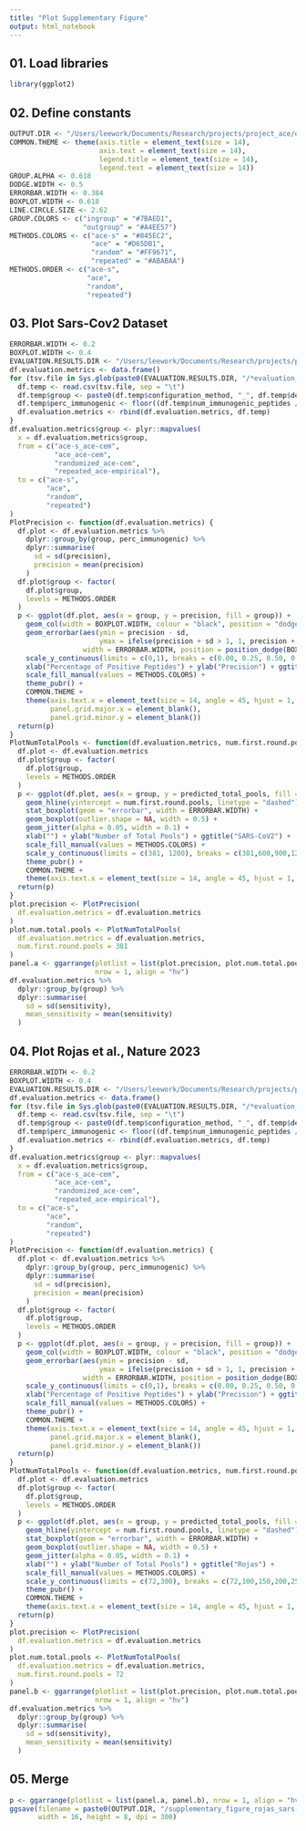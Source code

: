 ```yaml
---
title: "Plot Supplementary Figure"
output: html_notebook
---
```


## 01. Load libraries

```r
library(ggplot2)
```

## 02. Define constants

```r
OUTPUT.DIR <- "/Users/leework/Documents/Research/projects/project_ace/data/processed/figures"
COMMON.THEME <- theme(axis.title = element_text(size = 14),
                      axis.text = element_text(size = 14),
                      legend.title = element_text(size = 14),
                      legend.text = element_text(size = 14))
GROUP.ALPHA <- 0.618
DODGE.WIDTH <- 0.5
ERRORBAR.WIDTH <- 0.384
BOXPLOT.WIDTH <- 0.618
LINE.CIRCLE.SIZE <- 2.62
GROUP.COLORS <- c("ingroup" = "#7BAED1",
                  "outgroup" = "#A4EE57")
METHODS.COLORS <- c("ace-s" = "#845EC2",
                    "ace" = "#D65DB1",
                    "random" = "#FF9671",
                    "repeated" = "#ABABAA")
METHODS.ORDER <- c("ace-s",
                   "ace",
                   "random",
                   "repeated")
```

## 03. Plot Sars-Cov2 Dataset

```r
ERRORBAR.WIDTH <- 0.2
BOXPLOT.WIDTH <- 0.4
EVALUATION.RESULTS.DIR <- "/Users/leework/Documents/Research/projects/project_ace/data/processed/04_real_world_datasets/sars_cov2_spike_protein_9mers/06_evaluation_results/300immunogenic_30nonimmunogenic_1dispersion_fnr0.00"
df.evaluation.metrics <- data.frame()
for (tsv.file in Sys.glob(paste0(EVALUATION.RESULTS.DIR, "/*evaluation_metrics.tsv"))) {
  df.temp <- read.csv(tsv.file, sep = "\t")
  df.temp$group <- paste0(df.temp$configuration_method, "_", df.temp$deconvolution_method)
  df.temp$perc_immunogenic <- floor((df.temp$num_immunogenic_peptides / df.temp$num_peptides) * 100)
  df.evaluation.metrics <- rbind(df.evaluation.metrics, df.temp)
}
df.evaluation.metrics$group <- plyr::mapvalues(
  x = df.evaluation.metrics$group,
  from = c("ace-s_ace-cem",
           "ace_ace-cem",
           "randomized_ace-cem",
           "repeated_ace-empirical"),
  to = c("ace-s",
         "ace",
         "random",
         "repeated")
)
PlotPrecision <- function(df.evaluation.metrics) {
  df.plot <- df.evaluation.metrics %>%
    dplyr::group_by(group, perc_immunogenic) %>%
    dplyr::summarise(
      sd = sd(precision),
      precision = mean(precision)
    )
  df.plot$group <- factor(
    df.plot$group,
    levels = METHODS.ORDER
  )
  p <- ggplot(df.plot, aes(x = group, y = precision, fill = group)) +
    geom_col(width = BOXPLOT.WIDTH, colour = "black", position = "dodge") + 
    geom_errorbar(aes(ymin = precision - sd,
                      ymax = ifelse(precision + sd > 1, 1, precision + sd)),
                  width = ERRORBAR.WIDTH, position = position_dodge(BOXPLOT.WIDTH)) +
    scale_y_continuous(limits = c(0,1), breaks = c(0.00, 0.25, 0.50, 0.75, 1.00), expand = c(0,0)) + 
    xlab("Percentage of Positive Peptides") + ylab("Precision") + ggtitle("SARS-CoV2") +
    scale_fill_manual(values = METHODS.COLORS) +
    theme_pubr() +
    COMMON.THEME +
    theme(axis.text.x = element_text(size = 14, angle = 45, hjust = 1, vjust = 1),
          panel.grid.major.x = element_blank(),
          panel.grid.minor.y = element_blank())
  return(p)
}
PlotNumTotalPools <- function(df.evaluation.metrics, num.first.round.pools) {
  df.plot <- df.evaluation.metrics
  df.plot$group <- factor(
    df.plot$group,
    levels = METHODS.ORDER
  )
  p <- ggplot(df.plot, aes(x = group, y = predicted_total_pools, fill = group)) + 
    geom_hline(yintercept = num.first.round.pools, linetype = "dashed") +
    stat_boxplot(geom = "errorbar", width = ERRORBAR.WIDTH) +
    geom_boxplot(outlier.shape = NA, width = 0.5) +
    geom_jitter(alpha = 0.05, width = 0.1) +
    xlab("") + ylab("Number of Total Pools") + ggtitle("SARS-CoV2") +
    scale_fill_manual(values = METHODS.COLORS) +
    scale_y_continuous(limits = c(381, 1200), breaks = c(381,600,900,1200), expand = c(0,0)) +
    theme_pubr() + 
    COMMON.THEME +
    theme(axis.text.x = element_text(size = 14, angle = 45, hjust = 1, vjust = 1))
  return(p)
}
plot.precision <- PlotPrecision(
  df.evaluation.metrics = df.evaluation.metrics
)
plot.num.total.pools <- PlotNumTotalPools(
  df.evaluation.metrics = df.evaluation.metrics,
  num.first.round.pools = 381
)
panel.a <- ggarrange(plotlist = list(plot.precision, plot.num.total.pools),
                     nrow = 1, align = "hv")
df.evaluation.metrics %>% 
  dplyr::group_by(group) %>%
  dplyr::summarise(
    sd = sd(sensitivity),
    mean_sensitivity = mean(sensitivity)
  )
```

## 04. Plot Rojas et al., Nature 2023

```r
ERRORBAR.WIDTH <- 0.2
BOXPLOT.WIDTH <- 0.4
EVALUATION.RESULTS.DIR <- "/Users/leework/Documents/Research/projects/project_ace/data/processed/04_real_world_datasets/rojas_2023/06_evaluation_results/300immunogenic_30nonimmunogenic_1dispersion_fnr0.00"
df.evaluation.metrics <- data.frame()
for (tsv.file in Sys.glob(paste0(EVALUATION.RESULTS.DIR, "/*evaluation_metrics.tsv"))) {
  df.temp <- read.csv(tsv.file, sep = "\t")
  df.temp$group <- paste0(df.temp$configuration_method, "_", df.temp$deconvolution_method)
  df.temp$perc_immunogenic <- floor((df.temp$num_immunogenic_peptides / df.temp$num_peptides) * 100)
  df.evaluation.metrics <- rbind(df.evaluation.metrics, df.temp)
}
df.evaluation.metrics$group <- plyr::mapvalues(
  x = df.evaluation.metrics$group,
  from = c("ace-s_ace-cem",
           "ace_ace-cem",
           "randomized_ace-cem",
           "repeated_ace-empirical"),
  to = c("ace-s",
         "ace",
         "random",
         "repeated")
)
PlotPrecision <- function(df.evaluation.metrics) {
  df.plot <- df.evaluation.metrics %>%
    dplyr::group_by(group, perc_immunogenic) %>%
    dplyr::summarise(
      sd = sd(precision),
      precision = mean(precision)
    )
  df.plot$group <- factor(
    df.plot$group,
    levels = METHODS.ORDER
  )
  p <- ggplot(df.plot, aes(x = group, y = precision, fill = group)) +
    geom_col(width = BOXPLOT.WIDTH, colour = "black", position = "dodge") + 
    geom_errorbar(aes(ymin = precision - sd,
                      ymax = ifelse(precision + sd > 1, 1, precision + sd)),
                  width = ERRORBAR.WIDTH, position = position_dodge(BOXPLOT.WIDTH)) +
    scale_y_continuous(limits = c(0,1), breaks = c(0.00, 0.25, 0.50, 0.75, 1.00), expand = c(0,0)) + 
    xlab("Percentage of Positive Peptides") + ylab("Precision") + ggtitle("Rojas") +
    scale_fill_manual(values = METHODS.COLORS) +
    theme_pubr() +
    COMMON.THEME +
    theme(axis.text.x = element_text(size = 14, angle = 45, hjust = 1, vjust = 1),
          panel.grid.major.x = element_blank(),
          panel.grid.minor.y = element_blank())
  return(p)
}
PlotNumTotalPools <- function(df.evaluation.metrics, num.first.round.pools) {
  df.plot <- df.evaluation.metrics
  df.plot$group <- factor(
    df.plot$group,
    levels = METHODS.ORDER
  )
  p <- ggplot(df.plot, aes(x = group, y = predicted_total_pools, fill = group)) + 
    geom_hline(yintercept = num.first.round.pools, linetype = "dashed") +
    stat_boxplot(geom = "errorbar", width = ERRORBAR.WIDTH) +
    geom_boxplot(outlier.shape = NA, width = 0.5) +
    geom_jitter(alpha = 0.05, width = 0.1) +
    xlab("") + ylab("Number of Total Pools") + ggtitle("Rojas") +
    scale_fill_manual(values = METHODS.COLORS) +
    scale_y_continuous(limits = c(72,300), breaks = c(72,100,150,200,250,300), expand = c(0,0)) +
    theme_pubr() + 
    COMMON.THEME +
    theme(axis.text.x = element_text(size = 14, angle = 45, hjust = 1, vjust = 1))
  return(p)
}
plot.precision <- PlotPrecision(
  df.evaluation.metrics = df.evaluation.metrics
)
plot.num.total.pools <- PlotNumTotalPools(
  df.evaluation.metrics = df.evaluation.metrics,
  num.first.round.pools = 72
)
panel.b <- ggarrange(plotlist = list(plot.precision, plot.num.total.pools),
                     nrow = 1, align = "hv")
df.evaluation.metrics %>% 
  dplyr::group_by(group) %>%
  dplyr::summarise(
    sd = sd(sensitivity),
    mean_sensitivity = mean(sensitivity)
  )
```

## 05. Merge

```r
p <- ggarrange(plotlist = list(panel.a, panel.b), nrow = 1, align = "hv", common.legend = T)
ggsave(filename = paste0(OUTPUT.DIR, "/supplementary_figure_rojas_sars-cov2.pdf"),
       width = 16, height = 8, dpi = 300)
```